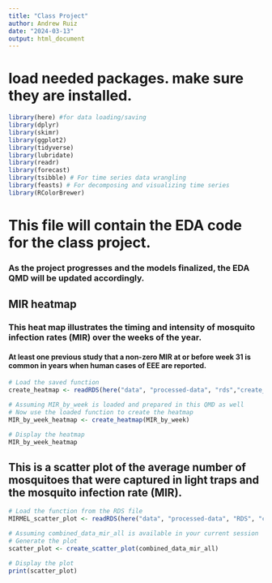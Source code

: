 ```yaml
---
title: "Class Project"
author: Andrew Ruiz
date: "2024-03-13"
output: html_document
---
```


# load needed packages. make sure they are installed.
```r
library(here) #for data loading/saving
library(dplyr)
library(skimr)
library(ggplot2)
library(tidyverse)
library(lubridate)
library(readr)
library(forecast)
library(tsibble) # For time series data wrangling
library(feasts) # For decomposing and visualizing time series
library(RColorBrewer)
```

# This file will contain the EDA code for the class project.
### As the project progresses and the models finalized, the EDA QMD will be updated accordingly.

## MIR heatmap
### This heat map illustrates the timing and intensity of mosquito infection rates (MIR) over the weeks of the year.
#### At least one previous study that a non-zero MIR at or before week 31 is common in years when human cases of EEE are reported. 
```r
# Load the saved function
create_heatmap <- readRDS(here("data", "processed-data", "rds","create_heatmap_function.rds"))

# Assuming MIR_by_week is loaded and prepared in this QMD as well
# Now use the loaded function to create the heatmap
MIR_by_week_heatmap <- create_heatmap(MIR_by_week)

# Display the heatmap
MIR_by_week_heatmap
```

## This is a scatter plot of the average number of mosquitoes that were captured in light traps and the mosquito infection rate (MIR).
```r
# Load the function from the RDS file
MIRMEL_scatter_plot <- readRDS(here("data", "processed-data", "RDS", "create_scatter_plot_function.rds"))

# Assuming combined_data_mir_all is available in your current session
# Generate the plot
scatter_plot <- create_scatter_plot(combined_data_mir_all)

# Display the plot
print(scatter_plot)

```

